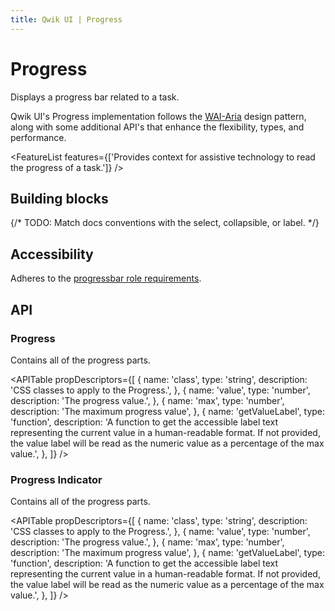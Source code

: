 ```yaml
---
title: Qwik UI | Progress
---
```



<StatusBanner status={statusByComponent.headless.Progress} />

# Progress

Displays a progress bar related to a task.

<Showcase name="hero" />

Qwik UI's Progress implementation follows the [WAI-Aria](https://www.w3.org/WAI/ARIA/apg/patterns/meter) design pattern, along with some additional API's that enhance the flexibility, types, and performance.

<FeatureList
  features={['Provides context for assistive technology to read the progress of a task.']}
/>

## Building blocks

<CodeSnippet name="building-blocks" />

{/* TODO: Match docs conventions with the select, collapsible, or label. */}

## Accessibility

Adheres to the [progressbar role requirements](https://www.w3.org/WAI/ARIA/apg/patterns/meter/).

## API

### Progress

Contains all of the progress parts.

<APITable
  propDescriptors={[
    {
      name: 'class',
      type: 'string',
      description: 'CSS classes to apply to the Progress.',
    },
    {
      name: 'value',
      type: 'number',
      description: 'The progress value.',
    },
    {
      name: 'max',
      type: 'number',
      description: 'The maximum progress value',
    },
    {
      name: 'getValueLabel',
      type: 'function',
      description:
        'A function to get the accessible label text representing the current value in a human-readable format. If not provided, the value label will be read as the numeric value as a percentage of the max value.',
    },
  ]}
/>

### Progress Indicator

Contains all of the progress parts.

<APITable
  propDescriptors={[
    {
      name: 'class',
      type: 'string',
      description: 'CSS classes to apply to the Progress.',
    },
    {
      name: 'value',
      type: 'number',
      description: 'The progress value.',
    },
    {
      name: 'max',
      type: 'number',
      description: 'The maximum progress value',
    },
    {
      name: 'getValueLabel',
      type: 'function',
      description:
        'A function to get the accessible label text representing the current value in a human-readable format. If not provided, the value label will be read as the numeric value as a percentage of the max value.',
    },
  ]}
/>
